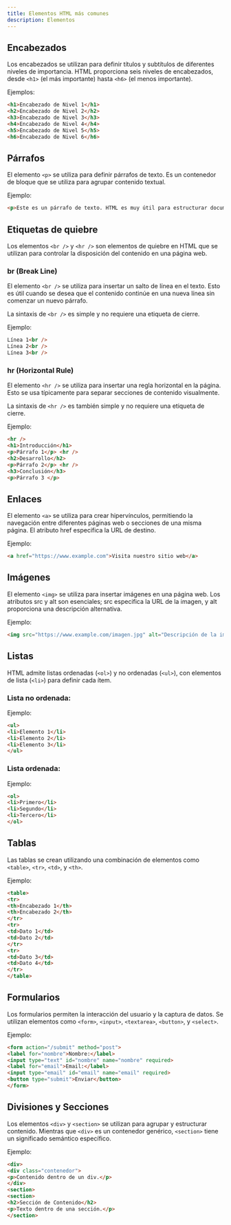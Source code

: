 ```yaml
---
title: Elementos HTML más comunes
description: Elementos
---
```


## Encabezados

Los encabezados se utilizan para definir títulos y subtítulos de diferentes niveles de importancia. HTML proporciona seis niveles de encabezados, desde `<h1>` (el más importante) hasta `<h6>` (el menos 
importante). 

Ejemplos: 

``` html
<h1>Encabezado de Nivel 1</h1> 
<h2>Encabezado de Nivel 2</h2> 
<h3>Encabezado de Nivel 3</h3> 
<h4>Encabezado de Nivel 4</h4> 
<h5>Encabezado de Nivel 5</h5> 
<h6>Encabezado de Nivel 6</h6> 
```

## Párrafos 

El elemento `<p>` se utiliza para definir párrafos de texto. Es un contenedor de bloque que se utiliza para agrupar contenido textual. 

Ejemplo: 

``` html
<p>Este es un párrafo de texto. HTML es muy útil para estructurar documentos web.</p>
```

## Etiquetas de quiebre 

Los elementos `<br />` y `<hr />` son elementos de quiebre en HTML que se utilizan para controlar la disposición del contenido en una página web. 

### br (Break Line) 
El elemento `<br />` se utiliza para insertar un salto de línea en el texto. Esto es útil cuando se desea que el contenido continúe en una nueva línea sin comenzar un nuevo párrafo. 

La sintaxis de `<br />` es simple y no requiere una etiqueta de cierre.

Ejemplo:

``` html
Línea 1<br />  
Línea 2<br /> 
Línea 3<br /> 
```

### hr (Horizontal Rule) 
El elemento `<hr />` se utiliza para insertar una regla horizontal en la página. Esto se usa típicamente para separar secciones de contenido visualmente. 

La sintaxis de `<hr />` es también simple y no requiere una etiqueta de cierre. 

Ejemplo:

``` html
<hr /> 
<h1>Introducción</h1>  
<p>Párrafo 1</p> <hr />  
<h2>Desarrollo</h2> 
<p>Párrafo 2</p> <hr />  
<h3>Conclusión</h3>  
<p>Párrafo 3 </p> 
```

## Enlaces 

El elemento `<a>` se utiliza para crear hipervínculos, permitiendo la navegación entre diferentes páginas web o secciones de una misma página. El atributo href especifica la URL de destino. 

Ejemplo: 

``` html
<a href="https://www.example.com">Visita nuestro sitio web</a>
```

## Imágenes 

El elemento `<img>` se utiliza para insertar imágenes en una página web. Los atributos src y alt son 
esenciales; src especifica la URL de la imagen, y alt proporciona una descripción alternativa. 

Ejemplo: 

``` html
<img src="https://www.example.com/imagen.jpg" alt="Descripción de la imagen"> 
```

## Listas 

HTML admite listas ordenadas (`<ol>`) y no ordenadas (`<ul>`), con elementos de lista (`<li>`) para definir cada ítem. 

### Lista no ordenada:               

Ejemplo: 

``` html
<ul> 
<li>Elemento 1</li> 
<li>Elemento 2</li> 
<li>Elemento 3</li> 
</ul>
``` 

### Lista ordenada: 

Ejemplo:

``` html
<ol> 
<li>Primero</li> 
<li>Segundo</li> 
<li>Tercero</li> 
</ol> 
```

## Tablas 

Las tablas se crean utilizando una combinación de elementos como `<table>`, `<tr>`, `<td>`, y `<th>`. 

Ejemplo: 

``` html
<table> 
<tr> 
<th>Encabezado 1</th> 
<th>Encabezado 2</th> 
</tr> 
<tr> 
<td>Dato 1</td> 
<td>Dato 2</td> 
</tr> 
<tr> 
<td>Dato 3</td> 
<td>Dato 4</td> 
</tr> 
</table> 
```

## Formularios 

Los formularios permiten la interacción del usuario y la captura de datos. Se utilizan elementos como `<form>`, `<input>`, `<textarea>`, `<button>`, y `<select>`. 

Ejemplo: 

``` html
<form action="/submit" method="post"> 
<label for="nombre">Nombre:</label> 
<input type="text" id="nombre" name="nombre" required> 
<label for="email">Email:</label> 
<input type="email" id="email" name="email" required> 
<button type="submit">Enviar</button> 
</form>
```
 
## Divisiones y Secciones 

Los elementos `<div>` y `<section>` se utilizan para agrupar y estructurar contenido. Mientras que `<div>` es un contenedor genérico, `<section>` tiene un significado semántico específico. 

Ejemplo: 

``` html
<div> 
<div class="contenedor"> 
<p>Contenido dentro de un div.</p> 
</div> 
<section> 
<section> 
<h2>Sección de Contenido</h2> 
<p>Texto dentro de una sección.</p> 
</section>
```


